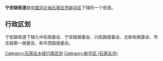 {{中国乡级行政区
|行政区全称 = 宁安路街道
|景观照片文件名 = 
|景观照片描述 = 
|汉语拼音 =
|其他语言 = 
|其他语言名称 = 
|位置图文件名 = 
|位置图描述 = 
|自定义图片=
|上级行政区 = [[河北省|河北省]][[石家庄市|石家庄市]][[新华区|新华区]]
|行政区类别 = 街道
|行政区划代码 = 
|行政区划 = 
|村委会 = 
|居委会 = 
|建置时间 = 
|领导职位 = 
|领导名称 = 
|政府驻地 = 
|毗邻 = 
|地理坐标 = 
|总面积 = 
|总人口 = 
|户籍人口 = 
|户籍人口年份 = 
|常住人口 = 
|常住人口年份 = 
|人口密度 = 
|GDP = 
|邮政编码 = 
|电话区号 = 
|官方网站 = 
|网站名称 = 
}}
'''宁安路街道'''是[[中华人民共和国|中国]][[河北省|河北省]][[石家庄市|石家庄市]][[新华区|新华区]]下辖的一个街道。

== 行政区划 ==

宁安路街道下辖九中街居委会、宁安路居委会、兴凯路居委会、北新街居委会、市庄路第一居委会、和平西路居委会。

{{河北小作品}}
{{石家庄市新华区行政区划}}

[[Category:石家庄乡级行政区划|Category:石家庄乡级行政区划]]
[[Category:新华区_(石家庄市)|Category:新华区 (石家庄市)]]